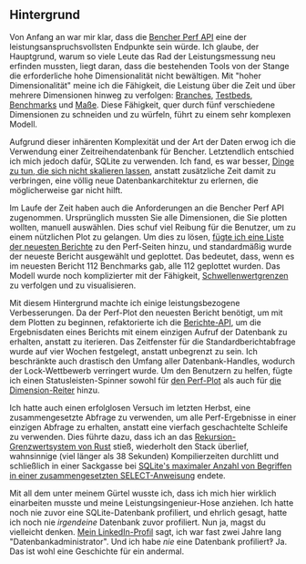 ## Hintergrund

Von Anfang an war mir klar, dass die [Bencher Perf API][perf query]
eine der leistungsanspruchsvollsten Endpunkte sein würde.
Ich glaube, der Hauptgrund, warum so viele Leute das Rad der Leistungsmessung neu erfinden mussten, 
liegt daran, dass die bestehenden Tools von der Stange die erforderliche hohe Dimensionalität nicht bewältigen.
Mit "hoher Dimensionalität" meine ich die Fähigkeit, die Leistung über die Zeit und über mehrere Dimensionen hinweg zu verfolgen:
[Branches][branch], [Testbeds][testbed], [Benchmarks][benchmarks] und [Maße][measures].
Diese Fähigkeit, quer durch fünf verschiedene Dimensionen zu schneiden und zu würfeln, führt zu einem sehr komplexen Modell.

Aufgrund dieser inhärenten Komplexität und der Art der Daten
erwog ich die Verwendung einer Zeitreihendatenbank für Bencher.
Letztendlich entschied ich mich jedoch dafür, SQLite zu verwenden.
Ich fand, es war besser, [Dinge zu tun, die sich nicht skalieren lassen][do things that dont scale],
anstatt zusätzliche Zeit damit zu verbringen, eine völlig neue Datenbankarchitektur zu erlernen, die möglicherweise gar nicht hilft.

Im Laufe der Zeit haben auch die Anforderungen an die Bencher Perf API zugenommen.
Ursprünglich mussten Sie alle Dimensionen, die Sie plotten wollten, manuell auswählen.
Dies schuf viel Reibung für die Benutzer, um zu einem nützlichen Plot zu gelangen.
Um dies zu lösen, [fügte ich eine Liste der neuesten Berichte][github issue 133] zu den Perf-Seiten hinzu,
und standardmäßig wurde der neueste Bericht ausgewählt und geplottet.
Das bedeutet, dass, wenn es im neuesten Bericht 112 Benchmarks gab, alle 112 geplottet wurden.
Das Modell wurde noch komplizierter mit der Fähigkeit, [Schwellenwertgrenzen][thresholds] zu verfolgen und zu visualisieren.

Mit diesem Hintergrund machte ich einige leistungsbezogene Verbesserungen.
Da der Perf-Plot den neuesten Bericht benötigt, um mit dem Plotten zu beginnen,
refaktorierte ich die [Berichte-API][reports api], um die Ergebnisdaten eines Berichts mit einem einzigen Aufruf der Datenbank zu erhalten, anstatt zu iterieren.
Das Zeitfenster für die Standardberichtabfrage wurde auf vier Wochen festgelegt, anstatt unbegrenzt zu sein.
Ich beschränkte auch drastisch den Umfang aller Datenbank-Handles, wodurch der Lock-Wettbewerb verringert wurde.
Um den Benutzern zu helfen, fügte ich einen Statusleisten-Spinner sowohl für [den Perf-Plot][bencher v0317] als auch für [die Dimension-Reiter][bencher v045] hinzu.

Ich hatte auch einen erfolglosen Versuch im letzten Herbst, eine zusammengesetzte Abfrage zu verwenden, um alle Perf-Ergebnisse in einer einzigen Abfrage zu erhalten,
anstatt eine vierfach geschachtelte Schleife zu verwenden.
Dies führte dazu, dass ich an das [Rekursion-Grenzwertsystem von Rust][recusion limit] stieß,
wiederholt den Stack überlief,
wahnsinnige (viel länger als 38 Sekunden) Kompilierzeiten durchlitt
und schließlich in einer Sackgasse bei [SQLite's maximaler Anzahl von Begriffen in einer zusammengesetzten SELECT-Anweisung][sqlite limits] endete.

Mit all dem unter meinem Gürtel wusste ich, dass ich mich hier wirklich einarbeiten musste
und meine Leistungsingenieur-Hose anziehen.
Ich hatte noch nie zuvor eine SQLite-Datenbank profiliert,
und ehrlich gesagt, hatte ich noch nie _irgendeine_ Datenbank zuvor profiliert.
Nun ja, magst du vielleicht denken.
[Mein LinkedIn-Profil][linkedin epompeii] sagt, ich war fast zwei Jahre lang "Datenbankadministrator".
Und ich habe _nie_ eine Datenbank profiliert‽
Ja. Das ist wohl eine Geschichte für ein andermal.

[do things that dont scale]: https://paulgraham.com/ds.html
[github issue 133]: https://github.com/bencherdev/bencher/issues/133
[recusion limit]: https://doc.rust-lang.org/reference/attributes/limits.html#the-recursion_limit-attribute
[sqlite limits]: https://www.sqlite.org/limits.html
[linkedin epompeii]: https://www.linkedin.com/in/epompeii/

[perf query]: /de/docs/api/projects/perf/#get-v0projectsprojectperf
[prior art]: /de/docs/reference/prior-art/#benchmark-tracking-tools
[branch]: /de/docs/explanation/benchmarking/#branch
[testbed]: /de/docs/explanation/benchmarking/#testbed
[benchmarks]: /de/docs/explanation/benchmarking/#benchmarks
[measures]: /de/docs/explanation/benchmarking/#measures
[thresholds]: /de/docs/explanation/thresholds/
[reports api]: /de/docs/api/projects/reports/#get-v0projectsprojectreports
[bencher v0317]: /de/docs/reference/changelog/#v0317
[bencher v045]: /de/docs/reference/changelog/#v045